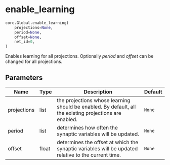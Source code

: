 # enable_learning { #ANNarchy.core.Global.enable_learning }

```python
core.Global.enable_learning(
    projections=None,
    period=None,
    offset=None,
    net_id=0,
)
```

Enables learning for all projections. Optionally *period* and *offset* can be changed for all projections.

## Parameters {.doc-section .doc-section-parameters}

| Name        | Type   | Description                                                                                             | Default   |
|-------------|--------|---------------------------------------------------------------------------------------------------------|-----------|
| projections | list   | the projections whose learning should be enabled. By default, all the existing projections are enabled. | `None`    |
| period      | list   | determines how often the synaptic variables will be updated.                                            | `None`    |
| offset      | float  | determines the offset at which the synaptic variables will be updated relative to the current time.     | `None`    |